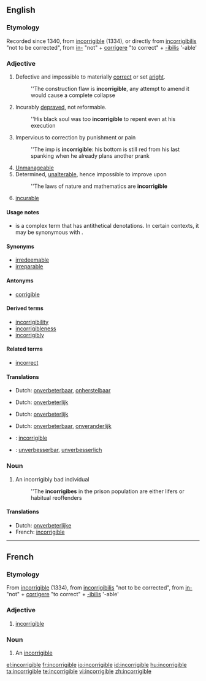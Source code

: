 ==English==

===Etymology===
Recorded since 1340, from {{etyl|fro}} [[incorrigible]] (1334), or directly from {{etyl|la}} [[incorrigibilis]] "not to be corrected", from [[in-]] "not" + [[corrigere]] "to correct" + [[-ibilis]] '-able' 

===Adjective===
{{en-adj|-}}

# Defective and impossible to materially [[correct]] or set [[aright]].
#:''The construction flaw is '''incorrigible''', any attempt to amend it would cause a complete collapse
# Incurably [[depraved]], not reformable.
#:''His black soul was too '''incorrigible''' to repent even at his execution
# Impervious to correction by punishment or pain
#:''The imp is '''incorrigible''': his bottom is still red from his last spanking when he already plans another prank
# [[unmanageable|Unmanageable]]
# Determined, [[unalterable]], hence impossible to improve upon
#:''The laws of nature and mathematics are '''incorrigible'''
# {{Archaic}} [[incurable]]

====Usage notes====
* {{sense|Impossible to correct or set aright}} {{term|incorrigible|Incorrigible}} is a complex term that has antithetical denotations.  In certain contexts, it may be synonymous with {{term|impeccable}}.

{{rfquote}}

====Synonyms====
* [[irredeemable]]
* [[irreparable]]

====Antonyms====
* [[corrigible]]

====Derived terms====
* [[incorrigibility]]
* [[incorrigibleness]]
* [[incorrigibly]]

====Related terms====
* [[incorrect]]

====Translations====
{{trans-top|defective and materially impossible to correct or set aright}}
* Dutch: [[onverbeterbaar]], [[onherstelbaar]] 
{{trans-mid}}
{{trans-bottom}}

{{trans-top|incurably depraved}}
* Dutch: [[onverbeterlijk]] 
{{trans-mid}}
{{trans-bottom}}

{{trans-top|impervious to correction by punishment or pain}}
* Dutch: [[onverbeterlijk]] 
{{trans-mid}}
{{trans-bottom}}

{{trans-see|unamanageable}}

{{trans-top|determined, unalterable}}
* Dutch: [[onverbeterbaar]], [[onveranderlijk]] 
{{trans-bottom}}

{{checktrans-top}}
* {{ttbc|French}}: [[#French|incorrigible]]
* {{ttbc|German}}: [[unverbesserbar]], [[unverbesserlich]]
{{checktrans-bottom}}

===Noun===
{{en-noun}}

# An incorrigibly bad individual
#:''The '''incorrigibes''' in the prison population are either lifers or habitual reoffenders

====Translations====
* Dutch: [[onverbeterlijke]] {{m}}
* French: [[incorrigible]] {{m}}

----

==French==

===Etymology===
From {{etyl|fro}} [[incorrigible]] (1334), from {{etyl|la}} [[incorrigibilis]] "not to be corrected", from [[in-]] "not" + [[corrigere]] "to correct" + [[-ibilis]] '-able' 

===Adjective===
{{fr-adj-mf}}

# [[#English|incorrigible]]

===Noun===
{{fr-noun|m}}

# An [[#English#noun|incorrigible]]

[[el:incorrigible]]
[[fr:incorrigible]]
[[io:incorrigible]]
[[id:incorrigible]]
[[hu:incorrigible]]
[[ta:incorrigible]]
[[te:incorrigible]]
[[vi:incorrigible]]
[[zh:incorrigible]]